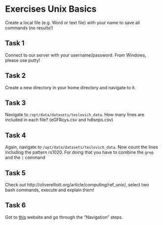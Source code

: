 # Exercises Unix Basics

Create a local file (e.g. Word or text file) with your name to save all commands (no results!)

## Task 1
Connect to our server with your username/password. From Windows, please use putty!

## Task 2 
Create a new directory in your home directory and navigate to it. 

## Task 3
Navigate to `/opt/data/datasets/teslovich_data`. How many lines are included in each file? (eGFRcys.csv and hdlsnps.csv)

## Task 4
Again, navigate to `/opt/data/datasets/teslovich_data`. Now count the lines including the pattern rs1020. For doing that you have to combine the `grep` and the `|` command

## Task 5
Check out http://oliverelliott.org/article/computing/ref_unix/, select two bash commands, execute and explain them! 

## Task 6
Got to [this](https://www.codecademy.com/courses/learn-the-command-line/lessons/navigation) website and go through the "Navigation" steps. 
